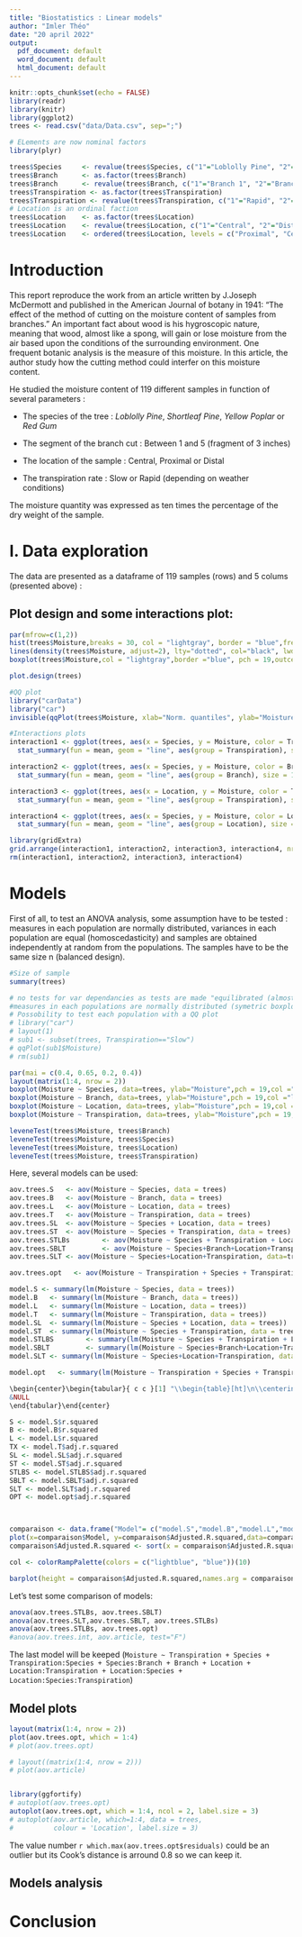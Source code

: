 ```yaml
---
title: "Biostatistics : Linear models"
author: "Imler Théo"
date: "20 april 2022"
output:
  pdf_document: default
  word_document: default
  html_document: default
---
```



```r

knitr::opts_chunk$set(echo = FALSE)
library(readr)
library(knitr)
library(ggplot2)
trees <- read.csv("data/Data.csv", sep=";")

```
```r
# ELements are now nominal factors
library(plyr)

trees$Species     <- revalue(trees$Species, c("1"="Loblolly Pine", "2"="Shortleaf Pine", "3"="Yellow Poplar", "4"="Red Gum"))
trees$Branch      <- as.factor(trees$Branch)
trees$Branch      <- revalue(trees$Branch, c("1"="Branch 1", "2"="Branch 2", "3"="Branch 3", "4"="Branch 4", "5"="Branch 5"))
trees$Transpiration <- as.factor(trees$Transpiration)
trees$Transpiration <- revalue(trees$Transpiration, c("1"="Rapid", "2"="Slow"))
# Location is an ordinal faction
trees$Location    <- as.factor(trees$Location)
trees$Location    <- revalue(trees$Location, c("1"="Central", "2"="Distal", "3"="Proximal"))
trees$Location    <- ordered(trees$Location, levels = c("Proximal", "Central", "Distal"))
```

# Introduction

This report reproduce the work from an article written by J.Joseph McDermott and published in the American Journal of botany in 1941: "The effect of the method of cutting on the moisture content of samples from branches." An important fact about wood is his hygroscopic nature, meaning that wood, almost like a spong, will gain or lose moisture from the air based upon the conditions of the surrounding environment. One frequent botanic analysis is the measure of this moisture. In this article, the author study how the cutting method could interfer on this moisture content.

He studied the moisture content of 119 different samples in function of several parameters :

  - The species of the tree : *Loblolly Pine*, *Shortleaf Pine*, *Yellow Poplar* or *Red Gum*
  
  - The segment of the branch cut : Between 1 and 5 (fragment of 3 inches)
  
  - The location of the sample : Central, Proximal or Distal
  
  - The transpiration rate : Slow or Rapid (depending on weather conditions)

The moisture quantity was expressed as ten times the percentage of the dry weight of the sample.


# I. Data exploration

The data are presented as a dataframe of 119 samples (rows) and 5 colums (presented above) : 



## Plot design and some interactions plot:

```r
par(mfrow=c(1,2))
hist(trees$Moisture,breaks = 30, col = "lightgray", border = "blue",freq = FALSE, main = "Moisture frequency",xlab = "Moisture")
lines(density(trees$Moisture, adjust=2), lty="dotted", col="black", lwd=2)
boxplot(trees$Moisture,col = "lightgray",border ="blue", pch = 19,outcex=0.7, main ="Box-and-Whisker plot")
```

```r
plot.design(trees)
```

```r
#QQ plot
library("carData")
library("car")
invisible(qqPlot(trees$Moisture, xlab="Norm. quantiles", ylab="Moisture"))
```

```r
#Interactions plots
interaction1 <- ggplot(trees, aes(x = Species, y = Moisture, color = Transpiration)) + geom_point() +
  stat_summary(fun = mean, geom = "line", aes(group = Transpiration), size = 1) + theme_bw()

interaction2 <- ggplot(trees, aes(x = Species, y = Moisture, color = Branch)) + geom_point() +
  stat_summary(fun = mean, geom = "line", aes(group = Branch), size = 1) + theme_bw()

interaction3 <- ggplot(trees, aes(x = Location, y = Moisture, color = Transpiration)) + geom_point() +
  stat_summary(fun = mean, geom = "line", aes(group = Transpiration), size = 1) + theme_bw()

interaction4 <- ggplot(trees, aes(x = Species, y = Moisture, color = Location)) + geom_point() +
  stat_summary(fun = mean, geom = "line", aes(group = Location), size = 1) + theme_bw()

library(gridExtra)
grid.arrange(interaction1, interaction2, interaction3, interaction4, nrow = 2)
rm(interaction1, interaction2, interaction3, interaction4)
```

# Models


First of all, to test an ANOVA analysis, some assumption have to be tested : measures in each population are normally distributed, variances in each population are equal (homoscedasticity) and samples are obtained independently at random from the populations.
The samples have to be the same size n (balanced design).
```r
#Size of sample
summary(trees)

# no tests for var dependancies as tests are made "equilibrated (almost same size of all parameters, see summary)"
#measures in each populations are normally distributed (symetric boxplots)
# Possobility to test each population with a QQ plot 
# library("car")
# layout(1)
# sub1 <- subset(trees, Transpiration=="Slow")
# qqPlot(sub1$Moisture)
# rm(sub1)
```

```r
par(mai = c(0.4, 0.65, 0.2, 0.4))
layout(matrix(1:4, nrow = 2))
boxplot(Moisture ~ Species, data=trees, ylab="Moisture",pch = 19,col ="lightgray",xlab="Species",boxwex = 0.8,medlwd = 0.5,border="blue",outcex=0.7)
boxplot(Moisture ~ Branch, data=trees, ylab="Moisture",pch = 19,col ="lightgray",xlab ="Branch",boxwex = 0.8,medlwd = 0.5,border="blue",outcex=0.7)
boxplot(Moisture ~ Location, data=trees, ylab="Moisture",pch = 19,col ="lightgray",xlab="Location",boxwex = 0.8,medlwd = 0.5,border="blue",outcex=0.7)
boxplot(Moisture ~ Transpiration, data=trees, ylab="Moisture",pch = 19,col ="lightgray",xlab="Transpiration",boxwex = 0.8,medlwd = 0.5,border="blue",outcex=0.7)

leveneTest(trees$Moisture, trees$Branch)
leveneTest(trees$Moisture, trees$Species)
leveneTest(trees$Moisture, trees$Location)
leveneTest(trees$Moisture, trees$Transpiration)
```

Here, several models can be used:

```r
aov.trees.S   <- aov(Moisture ~ Species, data = trees)
aov.trees.B   <- aov(Moisture ~ Branch, data = trees)
aov.trees.L   <- aov(Moisture ~ Location, data = trees)
aov.trees.T   <- aov(Moisture ~ Transpiration, data = trees)
aov.trees.SL  <- aov(Moisture ~ Species + Location, data = trees)
aov.trees.ST  <- aov(Moisture ~ Species + Transpiration, data = trees)
aov.trees.STLBs        <- aov(Moisture ~ Species + Transpiration + Location + Species:Branch, data = trees)
aov.trees.SBLT         <- aov(Moisture ~ Species+Branch+Location+Transpiration, data=trees)
aov.trees.SLT <- aov(Moisture ~ Species+Location+Transpiration, data=trees)

aov.trees.opt   <- aov(Moisture ~ Transpiration + Species + Transpiration:Species + Species:Branch + Branch + Location + Location:Transpiration + Location:Species + Location:Species:Transpiration, data = trees)

model.S <- summary(lm(Moisture ~ Species, data = trees))
model.B   <- summary(lm(Moisture ~ Branch, data = trees))
model.L   <- summary(lm(Moisture ~ Location, data = trees))
model.T   <- summary(lm(Moisture ~ Transpiration, data = trees))
model.SL  <- summary(lm(Moisture ~ Species + Location, data = trees))
model.ST  <- summary(lm(Moisture ~ Species + Transpiration, data = trees))
model.STLBS        <- summary(lm(Moisture ~ Species + Transpiration + Location + Species:Branch, data = trees))
model.SBLT         <- summary(lm(Moisture ~ Species+Branch+Location+Transpiration, data=trees))
model.SLT <- summary(lm(Moisture ~ Species+Location+Transpiration, data=trees))

model.opt   <- summary(lm(Moisture ~ Transpiration + Species + Transpiration:Species + Species:Branch + Branch + Location + Location:Transpiration + Location:Species + Location:Species:Transpiration, data = trees))

\begin{center}\begin{tabular}{ c c }[1] "\\begin{table}[ht]\n\\centering\n\\begingroup\\footnotesize\n\\begin{tabular}{llrr}\n \\textbf{Variable} & \\textbf{Levels} & $\\mathbf{n}$ & $\\mathbf{\\%}$ \\\\ \n  \\hline\nClinic & Clinic 1 & 163 & 68.5 \\\\ \n   & Clinic 2 & 75 & 31.5 \\\\ \n   \\hline\n & all & 238 & 100.0 \\\\ \n   \\hline\n\\hline\nStatus & left & 88 & 37.0 \\\\ \n   & censored & 150 & 63.0 \\\\ \n   \\hline\n & all & 238 & 100.0 \\\\ \n   \\hline\n\\hline\nDosage & Low & 72 & 30.2 \\\\ \n   & Medium & 119 & 50.0 \\\\ \n   & High & 47 & 19.8 \\\\ \n   \\hline\n & all & 238 & 100.0 \\\\ \n   \\hline\n\\hline\n\\end{tabular}\n\\endgroup\n\\caption{Patient characteristics: categorical variables.} \n\\label{tab: nominal1}\n\\end{table}\n"
&NULL
\end{tabular}\end{center}

S <- model.S$r.squared
B <- model.B$r.squared
L <- model.L$r.squared
TX <- model.T$adj.r.squared
SL <- model.SL$adj.r.squared
ST <- model.ST$adj.r.squared
STLBS <- model.STLBS$adj.r.squared
SBLT <- model.SBLT$adj.r.squared
SLT <- model.SLT$adj.r.squared
OPT <- model.opt$adj.r.squared



comparaison <- data.frame("Model"= c("model.S","model.B","model.L","model.T","model.SL","model.ST","model.STLBS","model.SBLT","model.SLT","model.opt"),"Adjusted R-squared" = c(S, B, L, TX,SL, ST,STLBS, SBLT,SLT, OPT))
plot(x=comparaison$Model, y=comparaison$Adjusted.R.squared,data=comparaison,type = "h")
comparaison$Adjusted.R.squared <- sort(x = comparaison$Adjusted.R.squared,decreasing = FALSE)

col <- colorRampPalette(colors = c("lightblue", "blue"))(10)

barplot(height = comparaison$Adjusted.R.squared,names.arg = comparaison$Model, ylab = "Adjusted R-squared",las = 2,col = col)
```

Let's test some comparison of models:
```r
anova(aov.trees.STLBs, aov.trees.SBLT)
anova(aov.trees.SLT,aov.trees.SBLT, aov.trees.STLBs)
anova(aov.trees.STLBs, aov.trees.opt)
#anova(aov.trees.int, aov.article, test="F")
```

The last model will be keeped (`Moisture ~ Transpiration + Species + Transpiration:Species + Species:Branch + Branch + Location + Location:Transpiration + Location:Species + Location:Species:Transpiration`)

## Model plots
```r
layout(matrix(1:4, nrow = 2))
plot(aov.trees.opt, which = 1:4) 
# plot(aov.trees.opt)
```

```r
# layout((matrix(1:4, nrow = 2)))
# plot(aov.article)


library(ggfortify)
# autoplot(aov.trees.opt)
autoplot(aov.trees.opt, which = 1:4, ncol = 2, label.size = 3)
# autoplot(aov.article, which=1:4, data = trees,
#          colour = 'Location', label.size = 3)
```

The value number `r which.max(aov.trees.opt$residuals)` could be an outlier but its Cook's distance is arround 0.8 so we can keep it.

## Models analysis



# Conclusion